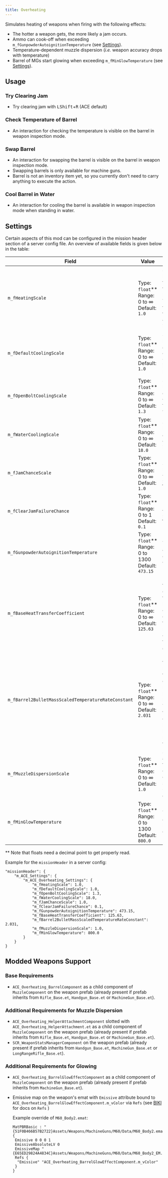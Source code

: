 ```yaml
---
title: Overheating
---
```


Simulates heating of weapons when firing with the following effects:
- The hotter a weapon gets, the more likely a jam occurs.
- Ammo can cook-off when exceeding `m_fGunpowderAutoignitionTemperature` (see [Settings](#settings)).
- Temperature-dependent muzzle dispersion (_i.e._ weapon accuracy drops with temperature)
- Barrel of MGs start glowing when exceeding `m_fMinGlowTemperature` (see [Settings](#settings)).

## Usage

### Try Clearing Jam

- Try clearing jam with <kbd>LShift</kbd>+<kbd>R</kbd> (ACE default)

### Check Temperature of Barrel

- An interaction for checking the temperature is visible on the barrel in weapon inspection mode.

### Swap Barrel

- An interaction for swapping the barrel is visible on the barrel in weapon inspection mode.
- Swapping barrels is only available for machine guns.
- Barrel is not an inventory item yet, so you currently don't need to carry anything to execute the action.

### Cool Barrel in Water

- An interaction for cooling the barrel is available in weapon inspection mode when standing in water.

## Settings

Certain aspects of this mod can be configured in the mission header section of a server config file. An overview of available fields is given below in the table:

| Field                                 | Value                | Description                                        |
| ------------------------------------- | -------------------- | -------------------------------------------------- |
| `m_fHeatingScale`                     | Type: `float`**<br />Range: 0 to ∞<br />Default: `1.0` | Scales the heat transferred to the barrel by a shot. The larger, the faster the temperature of the barrel increases. |
| `m_fDefaultCoolingScale`              | Type: `float`**<br />Range: 0 to ∞<br />Default: `1.0` | Scale for how quickly a weapon cools down. Cooling rate is multiplied by this scale. |
| `m_fOpenBoltCoolingScale`             | Type: `float`**<br />Range: 0 to ∞<br />Default: `1.3` | Scale for how quickly a weapon cools down for open bolt weapons. |
| `m_fWaterCoolingScale`                | Type: `float`**<br />Range: 0 to ∞<br />Default: `18.0` | Scale for how quickly a weapon cools down in water. |
| `m_fJamChanceScale`                   | Type: `float`**<br />Range: 0 to ∞<br />Default: `1.0` | Scale for how likely a weapon jams. |
| `m_fClearJamFailureChance`            | Type: `float`**<br />Range: 0 to 1<br />Default: `0.1` | Probability for clearing jam to fail. |
| `m_fGunpowderAutoignitionTemperature` | Type: `float`**<br />Range: 0 to 1300<br />Default: `473.15` | Temperature at which ammo can cook off [K]. |
| `m_fBaseHeatTransferCoefficient`      | Type: `float`**<br />Range: 0 to ∞<br />Default: `125.63` | Base heat transfer coefficient for cooling of barrel from other channels than radiation and convection from wind and rain. |
| `m_fBarrel2BulletMassScaledTemperatureRateConstant` | Type: `float`**<br />Range: 0 to ∞<br />Default: `2.031` | Mass-scaled temperature rate constant for heat exchange between barrel and bullet [g/s]. The larger, the faster a chambered bullet will heat up to barrel temperature. |
| `m_fMuzzleDispersionScale`            | Type: `float`**<br />Range: 0 to ∞<br />Default: `1.0` | Scales the additional temperature-dependent dispersion of shots. Set to 0.0 to turn it off. |
| `m_fMinGlowTemperature`               | Type: `float`**<br />Range: 0 to 1300<br />Default: `800.0` | Temperature above which barrel starts glowing [K]. |

\*\* Note that floats need a decimal point to get properly read.

Example for the `missionHeader` in a server config:
```
"missionHeader": {
    "m_ACE_Settings": {
        "m_ACE_Overheating_Settings": {
            "m_fHeatingScale": 1.0,
            "m_fDefaultCoolingScale": 1.0,
            "m_fOpenBoltCoolingScale": 1.3,
            "m_fWaterCoolingScale": 18.0,
            "m_fJamChanceScale": 1.0,
            "m_fClearJamFailureChance": 0.1,
            "m_fGunpowderAutoignitionTemperature": 473.15,
            "m_fBaseHeatTransferCoefficient": 125.63,
            "m_fBarrel2BulletMassScaledTemperatureRateConstant": 2.031,
            "m_fMuzzleDispersionScale": 1.0,
            "m_fMinGlowTemperature": 800.0
        }
    }
}
```

## Modded Weapons Support

### Base Requirements

- `ACE_Overheating_BarrelComponent` as a child component of `MuzzleComponent` on the weapon prefab (already present if prefab inherits from `Rifle_Base.et`, `Handgun_Base.et` or `MachineGun_Base.et`).

### Additional Requirements for Muzzle Dispersion

- `ACE_Overheating_HelperAttachmentComponent` slotted with `ACE_Overheating_HelperAttachment.et` as a child component of `MuzzleComponent` on the weapon prefab (already present if prefab inherits from `Rifle_Base.et`, `Handgun_Base.et` or `MachineGun_Base.et`).
- `SCR_WeaponStatsManagerComponent` on the weapon prefab (already present if prefab inherits from `Handgun_Base.et`, `MachineGun_Base.et` or `LongRangeRifle_Base.et`).

### Additional Requirements for Glowing

- `ACE_Overheating_BarrelGlowEffectComponent` as a child component of `MuzzleComponent` on the weapon prefab (already present if prefab inherits from `MachineGun_Base.et`).
- Emissive map on the weapon's emat with `Emissive` attribute bound to `ACE_Overheating_BarrelGlowEffectComponent.m_vColor` via `Refs` (see [BIKI](https://community.bistudio.com/wiki/Arma_Reforger:Weapon_Collimator_Creation#Manual_Material_Corrections) for docs on `Refs` )

  Example override of `M60_Body2.emat`:
  ```
  MatPBRBasic : "{51F0B466B57B2722}Assets/Weapons/MachineGuns/M60/Data/M60_Body2.emat" {
   Emissive 0 0 0 1
   EmissiveAbsoluteLV 0
   EmissiveMap "{E65ED29824A4834C}Assets/Weapons/MachineGuns/M60/Data/M60_Body2_EM.edds"
   Refs {
    "Emissive" "ACE_Overheating_BarrelGlowEffectComponent.m_vColor"
   }
  }
  ```
